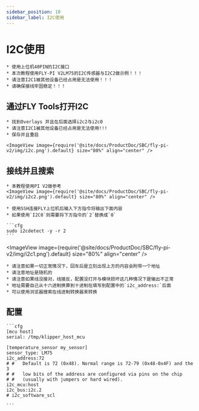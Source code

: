 ```yaml
---
sidebar_position: 10
sidebar_label: I2C使用
---
```


# I2C使用

    * 使用上位机40PIN的I2C接口
    * 本次教程使用FLY-PI V2LM75的I2C传感器与I2C2做示例！！！
    * 请注意I2C1被其他设备已经占用是无法使用！！！
    * 请确保接线牢固稳定！！！

## 通过FLY Tools打开I2C

    * 找到Overlays 并且在后面选择i2c2与i2c0
    * 请注意I2C1被其他设备已经占用是无法使用!!!
    * 保存并且重启

    <ImageView image={require('@site/docs/ProductDoc/SBC/fly-pi-v2/img/i2c.png').default} size="80%" align="center" />


## 接线并且搜索
    * 本教程使用PI V2做参考
    <ImageView image={require('@site/docs/ProductDoc/SBC/fly-pi-v2/img/i2c2.png').default} size="80%" align="center" />

    * 使用SSH连接FLY上位机后输入下方指令将输出下面内容
    * 如果使用`I2C0`则需要将下方指令的`2`替换成`0`

    ```cfg
    sudo i2cdetect -y -r 2
    ```

<ImageView image={require('@site/docs/ProductDoc/SBC/fly-pi-v2/img/i2c1.png').default} size="80%" align="center" />

    * 请注意如果一切正常情况下，回车后是立刻出现上方的内容会附带一个地址
    * 请注意地址是随机的
    * 请注意如果线没接对，线接反，配置没打开与模块损坏这几种情况下是输出不正常
    * 地址需要自己从十六进制换算到十进制在填写到配置中的`i2c_address:`后面
    * 可以使用浏览器搜索在线进制转换器来转换

## 配置

    ```cfg
    [mcu host]
    serial: /tmp/klipper_host_mcu

    [temperature_sensor my_sensor]
    sensor_type: LM75
    i2c_address:72
    # #   Default is 72 (0x48). Normal range is 72-79 (0x48-0x4F) and the 3
    # #   low bits of the address are configured via pins on the chip
    # #   (usually with jumpers or hard wired).
    i2c_mcu:host
    i2c_bus:i2c.2
    # i2c_software_scl

    ```